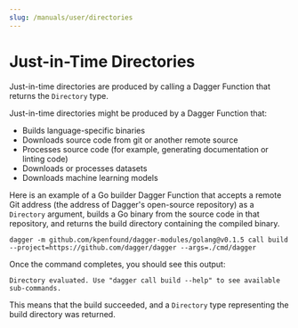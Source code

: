 ```yaml
---
slug: /manuals/user/directories
---
```


# Just-in-Time Directories

Just-in-time directories are produced by calling a Dagger Function that returns the `Directory` type.

Just-in-time directories might be produced by a Dagger Function that:

- Builds language-specific binaries
- Downloads source code from git or another remote source
- Processes source code (for example, generating documentation or linting code)
- Downloads or processes datasets
- Downloads machine learning models

Here is an example of a Go builder Dagger Function that accepts a remote Git address (the address of Dagger's open-source repository) as a `Directory` argument, builds a Go binary from the source code in that repository, and returns the build directory containing the compiled binary.

```shell
dagger -m github.com/kpenfound/dagger-modules/golang@v0.1.5 call build --project=https://github.com/dagger/dagger --args=./cmd/dagger
```

Once the command completes, you should see this output:

```shell
Directory evaluated. Use "dagger call build --help" to see available sub-commands.
```

This means that the build succeeded, and a `Directory` type representing the build directory was returned.
